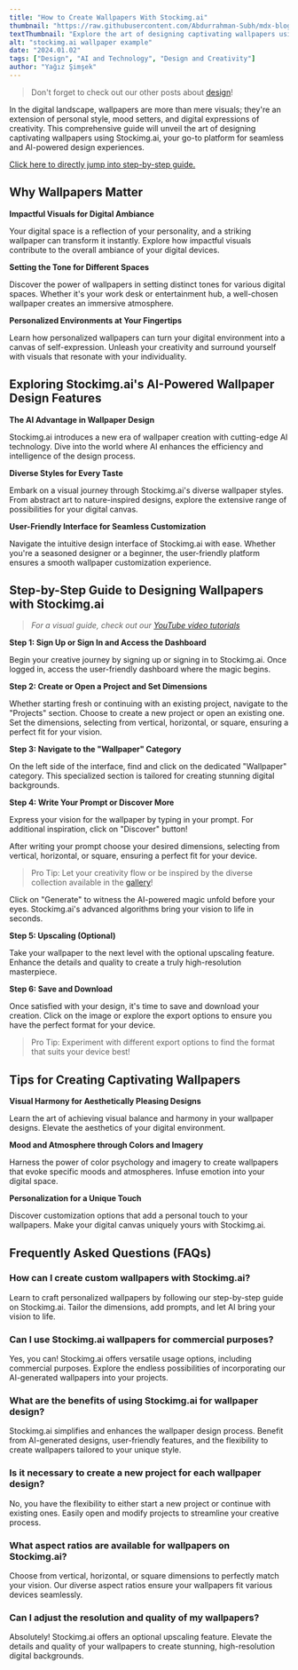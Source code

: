```yaml
---
title: "How to Create Wallpapers With Stockimg.ai"
thumbnail: "https://raw.githubusercontent.com/Abdurrahman-Subh/mdx-blog/main/images/stockimg-wp.png"
textThumbnail: "Explore the art of designing captivating wallpapers using Stockimg.ai, your go-to platform for seamless and AI-powered design experiences. Discover the impact of impactful visuals on your digital ambiance and follow a step-by-step guide for creating personalized wallpapers. Unlock the AI advantage in wallpaper design with diverse styles and a user-friendly interface. Tips for achieving visual harmony, setting moods through colors, and adding a unique touch to your digital canvas."
alt: "stockimg.ai wallpaper example"
date: "2024.01.02"
tags: ["Design", "AI and Technology", "Design and Creativity"]
author: "Yağız Şimşek"
---
```


<CustomImage
    src="https://raw.githubusercontent.com/Abdurrahman-Subh/mdx-blog/main/images/stockimg-wp.png"
    alt="stockimg.ai wallpaper example"
/>

> Don't forget to check out our other posts about [design](https://stockimg.ai/blog/design)!

In the digital landscape, wallpapers are more than mere visuals; they're an extension of personal style, mood setters, and digital expressions of creativity. This comprehensive guide will unveil the art of designing captivating wallpapers using Stockimg.ai, your go-to platform for seamless and AI-powered design experiences.

[Click here to directly jump into step-by-step guide.](https://stockimg.ai/blog/design/how-to-create-wallpapers-with-stockimg#step-by-step-guide-to-designing-wallpapers-with-stockimgai)

## Why Wallpapers Matter
**Impactful Visuals for Digital Ambiance**

Your digital space is a reflection of your personality, and a striking wallpaper can transform it instantly. Explore how impactful visuals contribute to the overall ambiance of your digital devices.

**Setting the Tone for Different Spaces**

Discover the power of wallpapers in setting distinct tones for various digital spaces. Whether it's your work desk or entertainment hub, a well-chosen wallpaper creates an immersive atmosphere.

**Personalized Environments at Your Fingertips**

Learn how personalized wallpapers can turn your digital environment into a canvas of self-expression. Unleash your creativity and surround yourself with visuals that resonate with your individuality.

## Exploring Stockimg.ai's AI-Powered Wallpaper Design Features

**The AI Advantage in Wallpaper Design**

Stockimg.ai introduces a new era of wallpaper creation with cutting-edge AI technology. Dive into the world where AI enhances the efficiency and intelligence of the design process.

**Diverse Styles for Every Taste**

Embark on a visual journey through Stockimg.ai's diverse wallpaper styles. From abstract art to nature-inspired designs, explore the extensive range of possibilities for your digital canvas.

**User-Friendly Interface for Seamless Customization**

Navigate the intuitive design interface of Stockimg.ai with ease. Whether you're a seasoned designer or a beginner, the user-friendly platform ensures a smooth wallpaper customization experience.

## Step-by-Step Guide to Designing Wallpapers with Stockimg.ai

> *For a visual guide, check out our [YouTube video tutorials](https://www.youtube.com/@stockimg-ai)*

**Step 1: Sign Up or Sign In and Access the Dashboard**

<CustomImage
    src="https://raw.githubusercontent.com/Abdurrahman-Subh/mdx-blog/main/images/stockimg-home.png"
    alt="dashboard"
/>

Begin your creative journey by signing up or signing in to Stockimg.ai. Once logged in, access the user-friendly dashboard where the magic begins.

**Step 2: Create or Open a Project and Set Dimensions**

<CustomImage
    src="https://raw.githubusercontent.com/Abdurrahman-Subh/mdx-blog/main/images/stockimg-dashboard.png"
    alt="creating a new project"
/>

Whether starting fresh or continuing with an existing project, navigate to the "Projects" section. Choose to create a new project or open an existing one. Set the dimensions, selecting from vertical, horizontal, or square, ensuring a perfect fit for your vision.

**Step 3: Navigate to the "Wallpaper" Category**

<CustomImage
    src="https://raw.githubusercontent.com/Abdurrahman-Subh/mdx-blog/main/images/stockimg-wallpaper-ui.png"
    alt="finding wallpapers category"
/>

On the left side of the interface, find and click on the dedicated "Wallpaper" category. This specialized section is tailored for creating stunning digital backgrounds.

**Step 4: Write Your Prompt or Discover More**

<CustomImage
    src="https://raw.githubusercontent.com/Abdurrahman-Subh/mdx-blog/main/images/stockimg-create-wp.gif"
    alt="writing prompts and generating"
/>

Express your vision for the wallpaper by typing in your prompt. For additional inspiration, click on "Discover" button!

After writing your prompt choose your desired dimensions, selecting from vertical, horizontal, or square, ensuring a perfect fit for your device.

> Pro Tip: Let your creativity flow or be inspired by the diverse collection available in the [gallery](https://stockimg.ai/blog/design)!

Click on "Generate" to witness the AI-powered magic unfold before your eyes. Stockimg.ai's advanced algorithms bring your vision to life in seconds.

**Step 5: Upscaling (Optional)**

<CustomImage
    src="https://raw.githubusercontent.com/Abdurrahman-Subh/mdx-blog/main/images/stockimg-upscale-wp.gif"
    alt="upscaling"
/>

Take your wallpaper to the next level with the optional upscaling feature. Enhance the details and quality to create a truly high-resolution masterpiece.

**Step 6: Save and Download**

<CustomImage
    src="https://raw.githubusercontent.com/Abdurrahman-Subh/mdx-blog/main/images/stockimg-download-wp.gif"
    alt="saving"
/>

Once satisfied with your design, it's time to save and download your creation. Click on the image or explore the export options to ensure you have the perfect format for your device.

> Pro Tip: Experiment with different export options to find the format that suits your device best!

## Tips for Creating Captivating Wallpapers

**Visual Harmony for Aesthetically Pleasing Designs**

Learn the art of achieving visual balance and harmony in your wallpaper designs. Elevate the aesthetics of your digital environment.

**Mood and Atmosphere through Colors and Imagery**

Harness the power of color psychology and imagery to create wallpapers that evoke specific moods and atmospheres. Infuse emotion into your digital space.

**Personalization for a Unique Touch**

Discover customization options that add a personal touch to your wallpapers. Make your digital canvas uniquely yours with Stockimg.ai.

## Frequently Asked Questions (FAQs)
### How can I create custom wallpapers with Stockimg.ai?
Learn to craft personalized wallpapers by following our step-by-step guide on Stockimg.ai. Tailor the dimensions, add prompts, and let AI bring your vision to life.

### Can I use Stockimg.ai wallpapers for commercial purposes?
Yes, you can! Stockimg.ai offers versatile usage options, including commercial purposes. Explore the endless possibilities of incorporating our AI-generated wallpapers into your projects.

### What are the benefits of using Stockimg.ai for wallpaper design?
Stockimg.ai simplifies and enhances the wallpaper design process. Benefit from AI-generated designs, user-friendly features, and the flexibility to create wallpapers tailored to your unique style.

### Is it necessary to create a new project for each wallpaper design?
No, you have the flexibility to either start a new project or continue with existing ones. Easily open and modify projects to streamline your creative process.

### What aspect ratios are available for wallpapers on Stockimg.ai?
Choose from vertical, horizontal, or square dimensions to perfectly match your vision. Our diverse aspect ratios ensure your wallpapers fit various devices seamlessly.

### Can I adjust the resolution and quality of my wallpapers?
Absolutely! Stockimg.ai offers an optional upscaling feature. Elevate the details and quality of your wallpapers to create stunning, high-resolution digital backgrounds.
